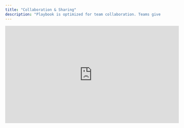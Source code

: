 ```yaml
---
title: "Collaboration & Sharing"
description: "Playbook is optimized for team collaboration. Teams give you access to a dedicated environment where you can create, structure, and organize your ComfyUI workflows, LoRAs, and results.   "
---
```




<iframe
  width="560"
  height="315"
  src="https://youtu.be/0qDHkBB0m0I"
  title="Getting Started: Create new team"
  frameborder="0"
  allow="accelerometer; autoplay; clipboard-write; encrypted-media; gyroscope; picture-in-picture"
  allowfullscreen
></iframe>